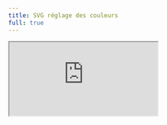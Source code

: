 ```yaml
---
title: SVG réglage des couleurs
full: true
---
```


<iframe
  src="https://codesandbox.io/s/friendly-voice-3929ow?file=/pages/index.js"
  style={{
    width: '100%',
    height: '100%',
    border: 0,
    overflow: 'hidden',
    background: 'rgb(21, 21, 21)'
  }}
  title="Portfolio-Animation | SVG réglage des couleurs"
  allow="accelerometer; ambient-light-sensor; camera; encrypted-media; geolocation; gyroscope; hid; microphone; midi; payment; usb; vr; xr-spatial-tracking"
  sandbox="allow-autoplay allow-forms allow-modals allow-popups allow-presentation allow-same-origin allow-scripts"
/>